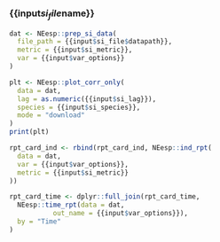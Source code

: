 ### {{input$si_file$name}}
```r
dat <- NEesp::prep_si_data(
  file_path = {{input$si_file$datapath}},
  metric = {{input$si_metric}},
  var = {{input$var_options}}
)

plt <- NEesp::plot_corr_only(
  data = dat,
  lag = as.numeric({{input$si_lag}}),
  species = {{input$si_species}},
  mode = "download"
)
print(plt)

rpt_card_ind <- rbind(rpt_card_ind, NEesp::ind_rpt(
  data = dat,
  var = {{input$var_options}},
  metric = {{input$si_metric}}
))

rpt_card_time <- dplyr::full_join(rpt_card_time,
  NEesp::time_rpt(data = dat, 
           out_name = {{input$var_options}}),
  by = "Time"
)
```
